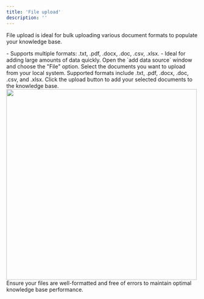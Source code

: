 ```yaml
---
title: 'File upload'
description: ''
---
```


File upload is ideal for bulk uploading various document formats to populate your knowledge base.

<CardGroup cols={2}>
  <Card title="" icon="check">
    - Supports multiple formats: .txt, .pdf, .docx, .doc, .csv, .xlsx.
  </Card>
  <Card title="" icon="check">
    - Ideal for adding large amounts of data quickly.
  </Card>
</CardGroup>

<Steps>
  <Step title="Select 'File' in the Add Data Source Window">
    Open the `add data source` window and choose the "File" option.
  </Step>
  <Step title="Choose Your Document(s)">
    Select the documents you want to upload from your local system. Supported formats include .txt, .pdf, .docx, .doc, .csv, and .xlsx.
  </Step>
  <Step title="Upload Your Documents">
    Click the upload button to add your selected documents to the knowledge base.
  </Step>
</Steps>

<img class="rounded-md" src="/images/add_file_shots.png" width="500" />

<Info>
  Ensure your files are well-formatted and free of errors to maintain optimal knowledge base performance.
</Info>
